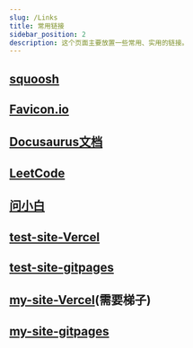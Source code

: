 ```yaml
---
slug: /Links
title: 常用链接
sidebar_position: 2
description: 这个页面主要放置一些常用、实用的链接。
---
```



## <B2>[squoosh](https://squoosh.app/ "图片压缩")</B2>

## <B2>[Favicon.io](https://favicon.io/favicon-converter/ "图片生成ICON")</B2>

## <B2>[Docusaurus文档](https://www.docusaurus.io/zh-CN/docs/ "Docusaurus")</B2>

## <B2>[LeetCode](https://leetcode.cn/ "力扣")</B2>

## <B2>[问小白](https://www.wenxiaobai.com/ "DeepSeek平替")</B2>

## <B2>[test-site-Vercel](https://www.eurekashadow.xin/ "Vercel上部署的网站")</B2>

## <B2>[test-site-gitpages](https://eurekashadow.github.io/ "gitpages上部署的网站")</B2>

## <B2>[my-site-Vercel](https://eureka12138github-github-io.vercel.app/ "Vercel上部署的网站")</B2>(需要梯子)

## <B2>[my-site-gitpages](https://eureka12138github.github.io/ "gitpages上部署的网站")</B2>








